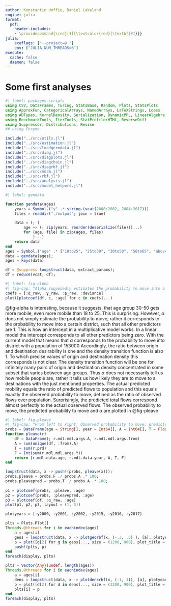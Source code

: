 ```yaml
---
author: Konstantin Hoffie, Daniel Lakeland
engine: julia
format: 
  pdf:
    header-includes:
    - \providecommand{\red}[1]{\textcolor{red}{\textbf{#1}}}
julia:
    exeflags: ["--project=@."]
    env: ["JULIA_NUM_THREADS=6"]
execute:
  cache: false
  daemon: false
---
```


# Some first analyses

```julia
#| label: packages-scripts
using CSV, DataFrames, Turing, StatsBase, Random, Plots, StatsPlots
using ApproxFun, CategoricalArrays, NamedArrays, LaTeXStrings, Loess
using ADTypes, KernelDensity, Serialization, DynamicPPL, LinearAlgebra
using BenchmarkTools, IterTools, StatProfilerHTML, ReverseDiff
using Suppressor, Distributions, Revise
## using Enzyme

include("../src/utils.jl")
include("../src/estimation.jl")
include("../src/loadgermdata.jl")
include("../src/diag.jl")
include("../src/diagplots.jl")
include("../src/diagchain.jl")
include("../src/diagrbf.jl")
include("../src/norm.jl")
include("../src/rbf.jl")
include("../src/analysis.jl")
include("../src/model_helpers.jl")

```

```julia
#| label: gendata

function gendata(ages) 
    years = Symbol.("y" .* string.(vcat(2000:2002, 2004:2017)))
    files = readdir("./output"; join = true)

    data = (; (
        age => (; zip(years, reorder(deserialize(file)))...)
        for (age, file) in zip(ages, files)
            )...)
    return data
end
ages = Symbol.("age" .* ["18to25", "25to30", "30to50", "50to65", "above65", "below18"]);
data = gendata(ages);
ages = keys(data)

```

```julia

df = @suppress loopstruct(data, extract_params);
df = reduce(vcat, df);

```

```julia
#| label: fig-alpha
#| fig-cap: "Alpha supposedly estimates the probability to move into a district with median population 100km away, when the density transition function returns 1  and locational desir of origin equals locational desir of destination ."
coefs = [:α_raw, :γ_raw, :ϕ_raw, :deviance]
plot([plotcoef(df, c, :age) for c in coefs]...)

```

@fig-alpha is interesting, because it suggests, that age group 30-50
gets more mobile, even more mobile than 18 to 25. This is surprising.
However, $\alpha$ does not simply estimate the probability to move,
rather it corresponds to the probability to move into a certain
district, such that all other predictors are 1. This is how an
intercept in a multiplicative model works. In a linear model the
intercept corresponds to all other predictors being zero. With the
current model that means that $\alpha$ corresponds to the probability
to move into district with a population of 153000 \red{This is the
median population for 2017, between years the actual median pop can be
lower by about 5000 (quite surprising). I will use the actual median
pop for the next fitting.} Accordingly, the ratio between origin and
destination desirability is one and the density transition function is
also 1. To which precise values of origin and destination density this
corresponds is not clear. The density transition function will be one
for infinitely many pairs of origin and destination density
concentrated in some subset that varies between age groups. Thus
$\alpha$ does not necessarily tell us how mobile people are, rather it
tells us how likely they are to move to a destinations with the just
mentioned properties. The actual predicted mobility equals the ratio
of predicted flows to population and this equals exactly the observed
probability to move, defined as the ratio of observed flows over
population. Surprisingly, the predicted total flows correspond almost
perfectly to the actual observed flows. The observed probability to
move, the predicted probability to move and $\alpha$ are plotted in
@fig-pleave

```julia

#| label: fig-pleave
#| fig-cap: "From left to right: Observed probability to move; predicted probability to move and alpha"
probs = DataFrame(age = String[], year = Int64[], A = Int64[], T = Float64[], F = Int64[]);
function pleave(r)
    df = DataFrame(; r.mdl.mdl.args.A, r.mdl.mdl.args.from)
    A = sum(unique(df, :from).A)
    T = sum(r.prd)
    F = Int(sum(r.mdl.mdl.args.Y))
    return [r.mdl.data.age, r.mdl.data.year, A, T, F]
end

loopstruct(data, x -> push!(probs, pleave(x)));
probs.pleave = probs.F ./ probs.A .* 100;
probs.pleavepred = probs.T ./ probs.A .* 100;
    
p1 = plotcoef(probs, :pleave, :age)
p2 = plotcoef(probs, :pleavepred, :age)
p3 = plotcoef(df, :α_raw, :age)
plot(p1, p2, p3, layout = (1, 3))

```


```julia

plotyears = [:y2000, :y2001, :y2002, :y2015, :y2016, :y2017]

plts = Plots.Plot[]
Threads.@threads for i in eachindex(ages)
    a = ages[i]
    geos = loopstruct(data, x -> plotgeorbf(x, (-.3, .3) ), [a], plotyears)
    p = plot([g[2] for g in geos]..., size = (1200, 900), plot_title = "$a")
    push!(plts, p)
end
foreach(display, plts)

```


```julia

plts = Vector{Any}(undef, length(ages))
Threads.@threads for i in eachindex(ages)
    a = ages[i]
    dens = loopstruct(data, x -> plotdensrbf(x, (-1, 1)), [a], plotyears)
    p = plot([d[2] for d in dens]..., size = (1200, 900), plot_title = "$a")
    plts[i] = p
end
foreach(display, plts)

```

